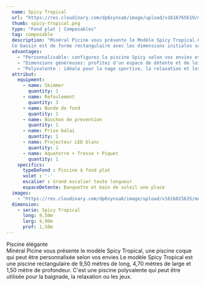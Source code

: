```yaml
---
  name: Spicy Tropical
  url: "https://res.cloudinary.com/dp6synsa6/image/upload/v1616765619/monoblocs-fonds-plats/spicy/spicy-tropical-2_d1zv8f.jpg"
  thumb: spicy-tropical.png
  type: "Fond plat | Composables"
  tag: composable
  description: "Minéral Picine vous présente le Modèle Spicy Tropical.C'est une piscine coque que vous pouvez configurer selon vos envies.
  Ce bassin est de forme rectangulaire avec les dimensions initiales suivantes: une longueur de 9,50 mètres, une largeur de 4,70 mètres et un fond plat d’une profondeur constante de 1,50 mètre."
  advantages: 
    - "Personnalisable: configurez la piscine Spicy selon vos envies et préférences."
    - "Dimensions généreuses: profitez d'un espace de détente et de loisirs spacieux"
    - "Polyvalente : idéale pour la nage sportive, la relaxation et les activités ludiques pour toute la famille."
  attribut:
    equipment:
      - name: Skimmer
        quantity: 1
      - name: Refoulement
        quantity: 3
      - name: Bonde de fond
        quantity: 1
      - name: Bouchon de prévention
        quantity: 1
      - name: Prise balai
        quantity: 1
      - name: Projecteur LED blanc
        quantity: 1
      - name: Aquaterre + Tresse + Piquet
        quantity: 1
    specifics:
      typeDeFond : Piscine à fond plat
      volet : '-'
      escalier : Grand escalier toute longueur
      espaceDetente: Banquette et bain de soleil une place
  images:
    - "https://res.cloudinary.com/dp6synsa6/image/upload/v1616015635/monoblocs-fonds-plats/spicy/piscine-spicy-tropical-2_hfj4oh.jpg"
  dimension:
    - serie: Spicy Tropical
      long: 9,50m
      larg: 4,90m
      prof: 1,50m
---
```


<div class=" mt-4 max-w-[720px]">
	<div class="mb-2 text-center font-semibold text-primary">
		Piscine élégante
	</div>
	Minéral Picine vous présente le modèle Spicy Tropical, une piscine coque qui peut
	être personnalisée selon vos envies Le modèle Spicy Tropical est une piscine rectangulaire
	de 9,50 mètres de long, 4,70 mètres de large et 1,50 mètre de profondeur. C'est
	une piscine polyvalente qui peut être utilisée pour la baignade, la relaxation
	ou les jeux.
</div>

